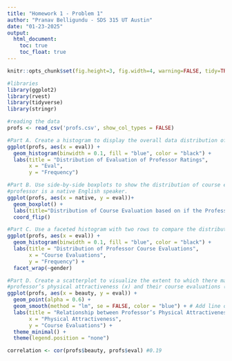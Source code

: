 ```yaml
---
title: "Homework 1 - Problem 1"
author: "Pranav Belligundu - SDS 315 UT Austin"
date: "01-23-2025"
output:
  html_document:
    toc: true
    toc_float: true
---
```


```r
knitr::opts_chunk$set(fig.height=3, fig.width=4, warning=FALSE, tidy=TRUE, tidy.opts=list(width.cutoff=60))
```


```r
#libraries
library(ggplot2)
library(rvest)
library(tidyverse)
library(stringr)
```

```r
#reading the data
profs <- read_csv('profs.csv', show_col_types = FALSE)
```


```r
#Part A. Create a histogram to display the overall data distribution of course evaluation scores
ggplot(profs, aes(x = eval)) +
  geom_histogram(binwidth = 0.1, fill = "blue", color = "black") +
  labs(title = "Distribution of Evaluation of Professor Ratings",
       x = "Eval",
       y = "Frequency")
```

```r
#Part B. Use side-by-side boxplots to show the distribution of course evaluation scores by whether or not the
#professor is a native English speaker.
ggplot(profs, aes(x = native, y = eval))+
  geom_boxplot() + 
  labs(title="Distribution of Course Evaluation based on if the Professor is a Native Speaker") +
  coord_flip()
```
```r
#Part C. Use a faceted histogram with two rows to compare the distribution of course evaluation scores for male #and female instructors.
ggplot(profs, aes(x = eval)) +
  geom_histogram(binwidth = 0.1, fill = "blue", color = "black") +
  labs(title = "Distribution of Professor Course Evaluations",
       x = "Course Evaluations",
       y = "Frequency") +
  facet_wrap(~gender)
```

```r
#Part D. Create a scatterplot to visualize the extent to which there may be an association between the
#professor’s physical attractiveness (x) and their course evaluations (y).
ggplot(profs, aes(x = beauty, y = eval)) +
  geom_point(alpha = 0.6) +
  geom_smooth(method = "lm", se = FALSE, color = "blue") + # Add line of best fit
  labs(title = "Relationship between Professor’s Physical Attractiveness and Course Evaluations",
       x = "Physical Attractiveness",
       y = "Course Evaluations") +
  theme_minimal() +
  theme(legend.position = "none")

correlation <- cor(profs$beauty, profs$eval) #0.19
```


